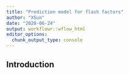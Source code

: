 ```yaml
---
title: "Prediction model for flash factors"
author: "XSun"
date: "2020-06-24"
output: workflowr::wflow_html
editor_options:
  chunk_output_type: console
---
```


## Introduction

```r

```

